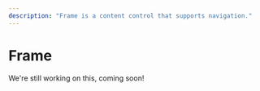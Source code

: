 ---
description: "Frame is a content control that supports navigation."
---

# Frame

We're still working on this, coming soon!

